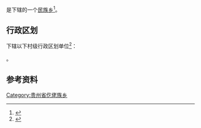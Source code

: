 {{中国乡级行政区|52/03/21/200/000}}

'''{{PAGENAMEBASE}}'''是{{PRC admin/fullname|52/03/21/200/000|3}}下辖的一个[[民族乡|民族乡]]<ref>{{PRC admin/ref sgc|{{PRC admin/parent|52/03/21/200/000}}}}</ref>。

== 行政区划 ==
{{PAGENAMEBASE}}下辖以下村级行政区划单位<ref>{{PRC admin/ref sgc|52/03/21/200/000}}</ref>：

{{PRC admin/children|52/03/21/200/000}}。

== 参考资料 ==
{{reflist}}

{{贵州行政区划小作品}}
{{PRC admin/navcat|52/03/21/200/000}}
[[Category:贵州省仡佬族乡|Category:贵州省仡佬族乡]]
